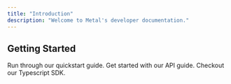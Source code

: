 ```yaml
---
title: "Introduction"
description: "Welcome to Metal's developer documentation."
---
```


## Getting Started

<CardGroup>
<Card title="Quickstart" icon="rectangle-terminal" href="/create-app">
   Run through our quickstart guide.
  </Card>
  <Card title="API Reference" icon="rectangle-terminal" href="/api-reference">
    Get started with our API guide.
  </Card>
  <Card title="Metal SDK" icon="rectangle-terminal" href="/sdk">
   Checkout our Typescript SDK.
  </Card>
</CardGroup>
